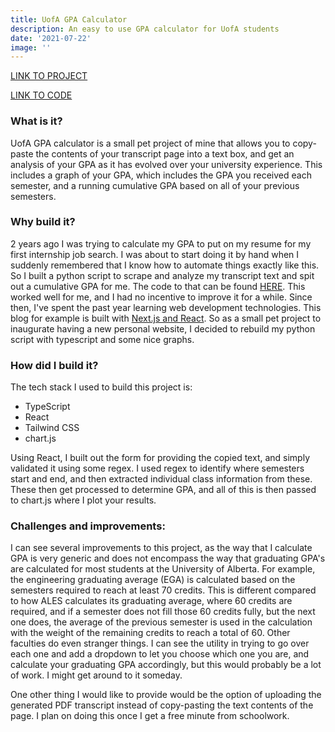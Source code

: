 ```yaml
---
title: UofA GPA Calculator
description: An easy to use GPA calculator for UofA students
date: '2021-07-22'
image: ''
---
```


[LINK TO PROJECT](./gpacalculator)

[LINK TO CODE](https://github.com/KonradStanski/KonradStaniszewski.github.io/tree/master/src/pages/projects/gpacalculator)

### What is it?

UofA GPA calculator is a small pet project of mine that allows you to copy-paste the contents of your transcript page
into a text box, and get an analysis of your GPA as it has evolved over your university experience. This includes a
graph of your GPA, which includes the GPA you received each semester, and a running cumulative GPA based on all of your
previous semesters.

### Why build it?

2 years ago I was trying to calculate my GPA to put on my resume for my first internship job search. I was about to
start doing it by hand when I suddenly remembered that I know how to automate things exactly like this. So I built a
python script to scrape and analyze my transcript text and spit out a cumulative GPA for me. The code to that can be
found [HERE](https://github.com/KonradStanski/UofAGpaCalculator). This worked well for me, and I had no incentive to
improve it for a while. Since then, I've spent the past year learning web development technologies. This blog for
example is built with [Next.js and React](/blog/blog-redesign-2). So as a small pet
project to inaugurate having a new personal website, I decided to rebuild my python script with typescript and some nice
graphs. 

### How did I build it?

The tech stack I used to build this project is:

- TypeScript 
- React 
- Tailwind CSS 
- chart.js

Using React, I built out the form for providing the copied text, and simply validated it using some regex. I used regex
to identify where semesters start and end, and then extracted individual class information from these. These then get
processed to determine GPA, and all of this is then passed to chart.js where I plot your results.

### Challenges and improvements:

I can see several improvements to this project, as the way that I calculate GPA is very generic and does not encompass
the way that graduating GPA's are calculated for most students at the University of Alberta. For example, the
engineering graduating average (EGA) is calculated based on the semesters required to reach at least 70 credits. This is
different compared to how ALES calculates its graduating average, where 60 credits are required, and if a semester does
not fill those 60 credits fully, but the next one does, the average of the previous semester is used in the calculation
with the weight of the remaining credits to reach a total of 60. Other faculties do even stranger things. I can see the
utility in trying to go over each one and add a dropdown to let you choose which one you are, and calculate your
graduating GPA accordingly, but this would probably be a lot of work. I might get around to it someday.

One other thing I would like to provide would be the option of uploading the generated PDF transcript instead of
copy-pasting the text contents of the page. I plan on doing this once I get a free minute from schoolwork.
